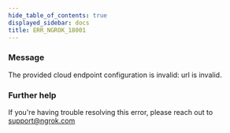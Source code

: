 ```yaml
---
hide_table_of_contents: true
displayed_sidebar: docs
title: ERR_NGROK_18001
---
```


### Message

The provided cloud endpoint configuration is invalid: url is invalid.

<ErrorDetails />

### Further help

If you're having trouble resolving this error, please reach out to [support@ngrok.com](mailto:support@ngrok.com?subject=Help%20with%20ERR_NGROK_18001)
